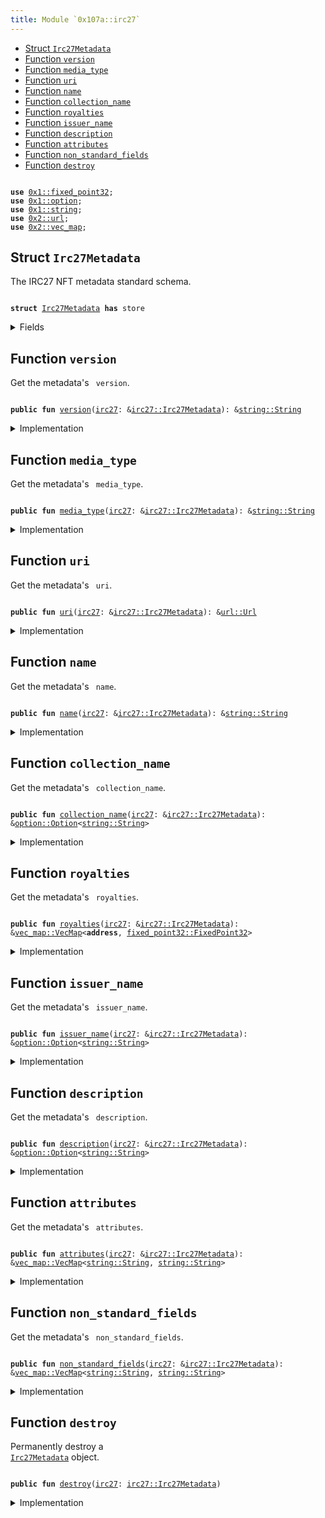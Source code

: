 ```yaml
---
title: Module `0x107a::irc27`
---
```




-  [Struct `Irc27Metadata`](#0x107a_irc27_Irc27Metadata)
-  [Function `version`](#0x107a_irc27_version)
-  [Function `media_type`](#0x107a_irc27_media_type)
-  [Function `uri`](#0x107a_irc27_uri)
-  [Function `name`](#0x107a_irc27_name)
-  [Function `collection_name`](#0x107a_irc27_collection_name)
-  [Function `royalties`](#0x107a_irc27_royalties)
-  [Function `issuer_name`](#0x107a_irc27_issuer_name)
-  [Function `description`](#0x107a_irc27_description)
-  [Function `attributes`](#0x107a_irc27_attributes)
-  [Function `non_standard_fields`](#0x107a_irc27_non_standard_fields)
-  [Function `destroy`](#0x107a_irc27_destroy)


<pre><code>
<b>use</b> <a href="../move-stdlib/fixed_point32.md#0x1_fixed_point32">0x1::fixed_point32</a>;
<b>use</b> <a href="../move-stdlib/option.md#0x1_option">0x1::option</a>;
<b>use</b> <a href="../move-stdlib/string.md#0x1_string">0x1::string</a>;
<b>use</b> <a href="../iota-framework/url.md#0x2_url">0x2::url</a>;
<b>use</b> <a href="../iota-framework/vec_map.md#0x2_vec_map">0x2::vec_map</a>;
</code></pre>



<Link id="0x107a_irc27_Irc27Metadata"></Link>

## Struct `Irc27Metadata`

The IRC27 NFT metadata standard schema.


<pre><code>
<b>struct</b> <a href="irc27.md#0x107a_irc27_Irc27Metadata">Irc27Metadata</a> <b>has</b> store
</code></pre>



<details>
<summary>Fields</summary>


<dl>
<dt>
<code>
version: <a href="../move-stdlib/string.md#0x1_string_String">string::String</a></code>
</dt>
<dd>
 Version of the metadata standard.
</dd>
<dt>
<code>
media_type: <a href="../move-stdlib/string.md#0x1_string_String">string::String</a></code>
</dt>
<dd>
 The media type (MIME) of the asset.

 ## Examples
 - Image files: <code>
image/jpeg</code>, <code>
image/png</code>, <code>
image/gif</code>, etc.
 - Video files: <code>
video/x-msvideo</code> (avi), <code>
video/mp4</code>, <code>
video/mpeg</code>, etc.
 - Audio files: <code>
audio/mpeg</code>, <code>
audio/wav</code>, etc.
 - 3D Assets: <code>
model/obj</code>, <code>
model/u3d</code>, etc.
 - Documents: <code>
application/pdf</code>, <code>
text/plain</code>, etc.
</dd>
<dt>
<code>
uri: <a href="../iota-framework/url.md#0x2_url_Url">url::Url</a></code>
</dt>
<dd>
 URL pointing to the NFT file location.
</dd>
<dt>
<code>
name: <a href="../move-stdlib/string.md#0x1_string_String">string::String</a></code>
</dt>
<dd>
 Alphanumeric text string defining the human identifiable name for the NFT.
</dd>
<dt>
<code>
collection_name: <a href="../move-stdlib/option.md#0x1_option_Option">option::Option</a>&lt;<a href="../move-stdlib/string.md#0x1_string_String">string::String</a>&gt;</code>
</dt>
<dd>
 The human-readable collection name of the NFT.
</dd>
<dt>
<code>
royalties: <a href="../iota-framework/vec_map.md#0x2_vec_map_VecMap">vec_map::VecMap</a>&lt;<b>address</b>, <a href="../move-stdlib/fixed_point32.md#0x1_fixed_point32_FixedPoint32">fixed_point32::FixedPoint32</a>&gt;</code>
</dt>
<dd>
 Royalty payment addresses mapped to the payout percentage.
 Contains a hash of the 32 bytes parsed from the BECH32 encoded IOTA address in the metadata, it is a legacy address.
 Royalties are not supported by the protocol and needed to be processed by an integrator.
</dd>
<dt>
<code>
issuer_name: <a href="../move-stdlib/option.md#0x1_option_Option">option::Option</a>&lt;<a href="../move-stdlib/string.md#0x1_string_String">string::String</a>&gt;</code>
</dt>
<dd>
 The human-readable name of the NFT creator.
</dd>
<dt>
<code>
description: <a href="../move-stdlib/option.md#0x1_option_Option">option::Option</a>&lt;<a href="../move-stdlib/string.md#0x1_string_String">string::String</a>&gt;</code>
</dt>
<dd>
 The human-readable description of the NFT.
</dd>
<dt>
<code>
attributes: <a href="../iota-framework/vec_map.md#0x2_vec_map_VecMap">vec_map::VecMap</a>&lt;<a href="../move-stdlib/string.md#0x1_string_String">string::String</a>, <a href="../move-stdlib/string.md#0x1_string_String">string::String</a>&gt;</code>
</dt>
<dd>
 Additional attributes which follow [OpenSea Metadata standards](https://docs.opensea.io/docs/metadata-standards).
</dd>
<dt>
<code>
non_standard_fields: <a href="../iota-framework/vec_map.md#0x2_vec_map_VecMap">vec_map::VecMap</a>&lt;<a href="../move-stdlib/string.md#0x1_string_String">string::String</a>, <a href="../move-stdlib/string.md#0x1_string_String">string::String</a>&gt;</code>
</dt>
<dd>
 Legacy non-standard metadata fields.
</dd>
</dl>


</details>

<Link id="0x107a_irc27_version"></Link>

## Function `version`

Get the metadata's <code>
version</code>.


<pre><code>
<b>public</b> <b>fun</b> <a href="irc27.md#0x107a_irc27_version">version</a>(<a href="irc27.md#0x107a_irc27">irc27</a>: &<a href="irc27.md#0x107a_irc27_Irc27Metadata">irc27::Irc27Metadata</a>): &<a href="../move-stdlib/string.md#0x1_string_String">string::String</a>
</code></pre>



<details>
<summary>Implementation</summary>


<pre><code>
<b>public</b> <b>fun</b> <a href="irc27.md#0x107a_irc27_version">version</a>(<a href="irc27.md#0x107a_irc27">irc27</a>: &<a href="irc27.md#0x107a_irc27_Irc27Metadata">Irc27Metadata</a>): &String \{
    &<a href="irc27.md#0x107a_irc27">irc27</a>.version
}
</code></pre>



</details>

<Link id="0x107a_irc27_media_type"></Link>

## Function `media_type`

Get the metadata's <code>
media_type</code>.


<pre><code>
<b>public</b> <b>fun</b> <a href="irc27.md#0x107a_irc27_media_type">media_type</a>(<a href="irc27.md#0x107a_irc27">irc27</a>: &<a href="irc27.md#0x107a_irc27_Irc27Metadata">irc27::Irc27Metadata</a>): &<a href="../move-stdlib/string.md#0x1_string_String">string::String</a>
</code></pre>



<details>
<summary>Implementation</summary>


<pre><code>
<b>public</b> <b>fun</b> <a href="irc27.md#0x107a_irc27_media_type">media_type</a>(<a href="irc27.md#0x107a_irc27">irc27</a>: &<a href="irc27.md#0x107a_irc27_Irc27Metadata">Irc27Metadata</a>): &String \{
    &<a href="irc27.md#0x107a_irc27">irc27</a>.media_type
}
</code></pre>



</details>

<Link id="0x107a_irc27_uri"></Link>

## Function `uri`

Get the metadata's <code>
uri</code>.


<pre><code>
<b>public</b> <b>fun</b> <a href="irc27.md#0x107a_irc27_uri">uri</a>(<a href="irc27.md#0x107a_irc27">irc27</a>: &<a href="irc27.md#0x107a_irc27_Irc27Metadata">irc27::Irc27Metadata</a>): &<a href="../iota-framework/url.md#0x2_url_Url">url::Url</a>
</code></pre>



<details>
<summary>Implementation</summary>


<pre><code>
<b>public</b> <b>fun</b> <a href="irc27.md#0x107a_irc27_uri">uri</a>(<a href="irc27.md#0x107a_irc27">irc27</a>: &<a href="irc27.md#0x107a_irc27_Irc27Metadata">Irc27Metadata</a>): &Url \{
    &<a href="irc27.md#0x107a_irc27">irc27</a>.uri
}
</code></pre>



</details>

<Link id="0x107a_irc27_name"></Link>

## Function `name`

Get the metadata's <code>
name</code>.


<pre><code>
<b>public</b> <b>fun</b> <a href="irc27.md#0x107a_irc27_name">name</a>(<a href="irc27.md#0x107a_irc27">irc27</a>: &<a href="irc27.md#0x107a_irc27_Irc27Metadata">irc27::Irc27Metadata</a>): &<a href="../move-stdlib/string.md#0x1_string_String">string::String</a>
</code></pre>



<details>
<summary>Implementation</summary>


<pre><code>
<b>public</b> <b>fun</b> <a href="irc27.md#0x107a_irc27_name">name</a>(<a href="irc27.md#0x107a_irc27">irc27</a>: &<a href="irc27.md#0x107a_irc27_Irc27Metadata">Irc27Metadata</a>): &String \{
    &<a href="irc27.md#0x107a_irc27">irc27</a>.name
}
</code></pre>



</details>

<Link id="0x107a_irc27_collection_name"></Link>

## Function `collection_name`

Get the metadata's <code>
collection_name</code>.


<pre><code>
<b>public</b> <b>fun</b> <a href="irc27.md#0x107a_irc27_collection_name">collection_name</a>(<a href="irc27.md#0x107a_irc27">irc27</a>: &<a href="irc27.md#0x107a_irc27_Irc27Metadata">irc27::Irc27Metadata</a>): &<a href="../move-stdlib/option.md#0x1_option_Option">option::Option</a>&lt;<a href="../move-stdlib/string.md#0x1_string_String">string::String</a>&gt;
</code></pre>



<details>
<summary>Implementation</summary>


<pre><code>
<b>public</b> <b>fun</b> <a href="irc27.md#0x107a_irc27_collection_name">collection_name</a>(<a href="irc27.md#0x107a_irc27">irc27</a>: &<a href="irc27.md#0x107a_irc27_Irc27Metadata">Irc27Metadata</a>): &Option&lt;String&gt; \{
    &<a href="irc27.md#0x107a_irc27">irc27</a>.collection_name
}
</code></pre>



</details>

<Link id="0x107a_irc27_royalties"></Link>

## Function `royalties`

Get the metadata's <code>
royalties</code>.


<pre><code>
<b>public</b> <b>fun</b> <a href="irc27.md#0x107a_irc27_royalties">royalties</a>(<a href="irc27.md#0x107a_irc27">irc27</a>: &<a href="irc27.md#0x107a_irc27_Irc27Metadata">irc27::Irc27Metadata</a>): &<a href="../iota-framework/vec_map.md#0x2_vec_map_VecMap">vec_map::VecMap</a>&lt;<b>address</b>, <a href="../move-stdlib/fixed_point32.md#0x1_fixed_point32_FixedPoint32">fixed_point32::FixedPoint32</a>&gt;
</code></pre>



<details>
<summary>Implementation</summary>


<pre><code>
<b>public</b> <b>fun</b> <a href="irc27.md#0x107a_irc27_royalties">royalties</a>(<a href="irc27.md#0x107a_irc27">irc27</a>: &<a href="irc27.md#0x107a_irc27_Irc27Metadata">Irc27Metadata</a>): &VecMap&lt;<b>address</b>, FixedPoint32&gt; \{
    &<a href="irc27.md#0x107a_irc27">irc27</a>.royalties
}
</code></pre>



</details>

<Link id="0x107a_irc27_issuer_name"></Link>

## Function `issuer_name`

Get the metadata's <code>
issuer_name</code>.


<pre><code>
<b>public</b> <b>fun</b> <a href="irc27.md#0x107a_irc27_issuer_name">issuer_name</a>(<a href="irc27.md#0x107a_irc27">irc27</a>: &<a href="irc27.md#0x107a_irc27_Irc27Metadata">irc27::Irc27Metadata</a>): &<a href="../move-stdlib/option.md#0x1_option_Option">option::Option</a>&lt;<a href="../move-stdlib/string.md#0x1_string_String">string::String</a>&gt;
</code></pre>



<details>
<summary>Implementation</summary>


<pre><code>
<b>public</b> <b>fun</b> <a href="irc27.md#0x107a_irc27_issuer_name">issuer_name</a>(<a href="irc27.md#0x107a_irc27">irc27</a>: &<a href="irc27.md#0x107a_irc27_Irc27Metadata">Irc27Metadata</a>): &Option&lt;String&gt; \{
    &<a href="irc27.md#0x107a_irc27">irc27</a>.issuer_name
}
</code></pre>



</details>

<Link id="0x107a_irc27_description"></Link>

## Function `description`

Get the metadata's <code>
description</code>.


<pre><code>
<b>public</b> <b>fun</b> <a href="irc27.md#0x107a_irc27_description">description</a>(<a href="irc27.md#0x107a_irc27">irc27</a>: &<a href="irc27.md#0x107a_irc27_Irc27Metadata">irc27::Irc27Metadata</a>): &<a href="../move-stdlib/option.md#0x1_option_Option">option::Option</a>&lt;<a href="../move-stdlib/string.md#0x1_string_String">string::String</a>&gt;
</code></pre>



<details>
<summary>Implementation</summary>


<pre><code>
<b>public</b> <b>fun</b> <a href="irc27.md#0x107a_irc27_description">description</a>(<a href="irc27.md#0x107a_irc27">irc27</a>: &<a href="irc27.md#0x107a_irc27_Irc27Metadata">Irc27Metadata</a>): &Option&lt;String&gt; \{
    &<a href="irc27.md#0x107a_irc27">irc27</a>.description
}
</code></pre>



</details>

<Link id="0x107a_irc27_attributes"></Link>

## Function `attributes`

Get the metadata's <code>
attributes</code>.


<pre><code>
<b>public</b> <b>fun</b> <a href="irc27.md#0x107a_irc27_attributes">attributes</a>(<a href="irc27.md#0x107a_irc27">irc27</a>: &<a href="irc27.md#0x107a_irc27_Irc27Metadata">irc27::Irc27Metadata</a>): &<a href="../iota-framework/vec_map.md#0x2_vec_map_VecMap">vec_map::VecMap</a>&lt;<a href="../move-stdlib/string.md#0x1_string_String">string::String</a>, <a href="../move-stdlib/string.md#0x1_string_String">string::String</a>&gt;
</code></pre>



<details>
<summary>Implementation</summary>


<pre><code>
<b>public</b> <b>fun</b> <a href="irc27.md#0x107a_irc27_attributes">attributes</a>(<a href="irc27.md#0x107a_irc27">irc27</a>: &<a href="irc27.md#0x107a_irc27_Irc27Metadata">Irc27Metadata</a>): &VecMap&lt;String, String&gt; \{
    &<a href="irc27.md#0x107a_irc27">irc27</a>.attributes
}
</code></pre>



</details>

<Link id="0x107a_irc27_non_standard_fields"></Link>

## Function `non_standard_fields`

Get the metadata's <code>
non_standard_fields</code>.


<pre><code>
<b>public</b> <b>fun</b> <a href="irc27.md#0x107a_irc27_non_standard_fields">non_standard_fields</a>(<a href="irc27.md#0x107a_irc27">irc27</a>: &<a href="irc27.md#0x107a_irc27_Irc27Metadata">irc27::Irc27Metadata</a>): &<a href="../iota-framework/vec_map.md#0x2_vec_map_VecMap">vec_map::VecMap</a>&lt;<a href="../move-stdlib/string.md#0x1_string_String">string::String</a>, <a href="../move-stdlib/string.md#0x1_string_String">string::String</a>&gt;
</code></pre>



<details>
<summary>Implementation</summary>


<pre><code>
<b>public</b> <b>fun</b> <a href="irc27.md#0x107a_irc27_non_standard_fields">non_standard_fields</a>(<a href="irc27.md#0x107a_irc27">irc27</a>: &<a href="irc27.md#0x107a_irc27_Irc27Metadata">Irc27Metadata</a>): &VecMap&lt;String, String&gt; \{
    &<a href="irc27.md#0x107a_irc27">irc27</a>.non_standard_fields
}
</code></pre>



</details>

<Link id="0x107a_irc27_destroy"></Link>

## Function `destroy`

Permanently destroy a <code>
<a href="irc27.md#0x107a_irc27_Irc27Metadata">Irc27Metadata</a></code> object.


<pre><code>
<b>public</b> <b>fun</b> <a href="irc27.md#0x107a_irc27_destroy">destroy</a>(<a href="irc27.md#0x107a_irc27">irc27</a>: <a href="irc27.md#0x107a_irc27_Irc27Metadata">irc27::Irc27Metadata</a>)
</code></pre>



<details>
<summary>Implementation</summary>


<pre><code>
<b>public</b> <b>fun</b> <a href="irc27.md#0x107a_irc27_destroy">destroy</a>(<a href="irc27.md#0x107a_irc27">irc27</a>: <a href="irc27.md#0x107a_irc27_Irc27Metadata">Irc27Metadata</a>) \{
    <b>let</b> <a href="irc27.md#0x107a_irc27_Irc27Metadata">Irc27Metadata</a> \{
        version: _,
        media_type: _,
        uri: _,
        name: _,
        collection_name: _,
        royalties: _,
        issuer_name: _,
        description: _,
        attributes: _,
        non_standard_fields: _,
    } = <a href="irc27.md#0x107a_irc27">irc27</a>;
 }
</code></pre>



</details>
